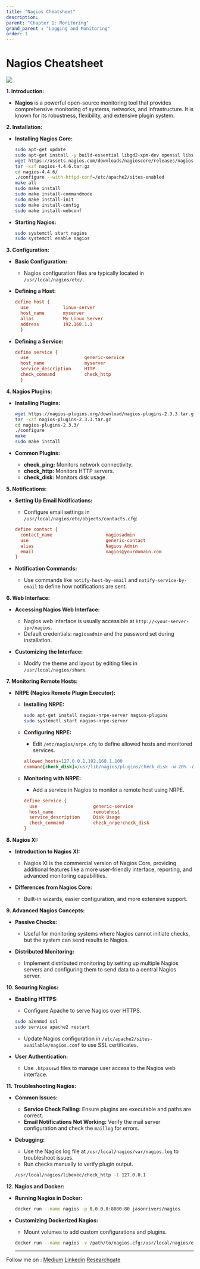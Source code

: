 ```yaml
---
title: "Nagios Cheatsheet"
description:
parent: "Chapter 1: Monitoring"
grand_parent : "Logging and Monitoring"
order: 1
---
```


# Nagios Cheatsheet

![](https://media2.dev.to/dynamic/image/width=1000,height=420,fit=cover,gravity=auto,format=auto/https%3A%2F%2Fdev-to-uploads.s3.amazonaws.com%2Fuploads%2Farticles%2Frr98pshern2fsontvcct.png)

**1. Introduction:**

- **Nagios** is a powerful open-source monitoring tool that provides comprehensive monitoring of systems, networks, and infrastructure. It is known for its robustness, flexibility, and extensive plugin system.

**2. Installation:**

- **Installing Nagios Core:**

  ```bash
  sudo apt-get update
  sudo apt-get install -y build-essential libgd2-xpm-dev openssl libssl-dev xinetd apache2-utils unzip
  wget https://assets.nagios.com/downloads/nagioscore/releases/nagios-4.4.6.tar.gz
  tar -xzf nagios-4.4.6.tar.gz
  cd nagios-4.4.6/
  ./configure --with-httpd-conf=/etc/apache2/sites-enabled
  make all
  sudo make install
  sudo make install-commandmode
  sudo make install-init
  sudo make install-config
  sudo make install-webconf
  ```

- **Starting Nagios:**

  ```bash
  sudo systemctl start nagios
  sudo systemctl enable nagios
  ```

**3. Configuration:**

- **Basic Configuration:**
  - Nagios configuration files are typically located in `/usr/local/nagios/etc/`.

- **Defining a Host:**

  ```cfg
  define host {
    use             linux-server
    host_name       myserver
    alias           My Linux Server
    address         192.168.1.1
    }
  ```

- **Defining a Service:**

  ```cfg
  define service {
    use                     generic-service
    host_name               myserver
    service_description     HTTP
    check_command           check_http
    }
  ```

**4. Nagios Plugins:**

- **Installing Plugins:**

  ```bash
  wget https://nagios-plugins.org/download/nagios-plugins-2.3.3.tar.gz
  tar -xzf nagios-plugins-2.3.3.tar.gz
  cd nagios-plugins-2.3.3/
  ./configure
  make
  sudo make install
  ```

- **Common Plugins:**
  - **check_ping:** Monitors network connectivity.
  - **check_http:** Monitors HTTP servers.
  - **check_disk:** Monitors disk usage.

**5. Notifications:**

- **Setting Up Email Notifications:**
  - Configure email settings in `/usr/local/nagios/etc/objects/contacts.cfg`:

  ```cfg
  define contact {
    contact_name                    nagiosadmin
    use                             generic-contact
    alias                           Nagios Admin
    email                           nagios@yourdomain.com
  }
  ```

- **Notification Commands:**
  - Use commands like `notify-host-by-email` and `notify-service-by-email` to define how notifications are sent.

**6. Web Interface:**

- **Accessing Nagios Web Interface:**
  - Nagios web interface is usually accessible at `http://<your-server-ip>/nagios`.
  - Default credentials: `nagiosadmin` and the password set during installation.

- **Customizing the Interface:**
  - Modify the theme and layout by editing files in `/usr/local/nagios/share`.

**7. Monitoring Remote Hosts:**

- **NRPE (Nagios Remote Plugin Executor):**
  - **Installing NRPE:**

    ```bash
    sudo apt-get install nagios-nrpe-server nagios-plugins
    sudo systemctl start nagios-nrpe-server
    ```

  - **Configuring NRPE:**
    - Edit `/etc/nagios/nrpe.cfg` to define allowed hosts and monitored services.

    ```cfg
    allowed_hosts=127.0.0.1,192.168.1.100
    command[check_disk]=/usr/lib/nagios/plugins/check_disk -w 20% -c 10% -p /dev/sda1
    ```

  - **Monitoring with NRPE:**
    - Add a service in Nagios to monitor a remote host using NRPE.

    ```cfg
    define service {
      use                     generic-service
      host_name               remotehost
      service_description     Disk Usage
      check_command           check_nrpe!check_disk
    }
    ```

**8. Nagios XI:**

- **Introduction to Nagios XI:**
  - Nagios XI is the commercial version of Nagios Core, providing additional features like a more user-friendly interface, reporting, and advanced monitoring capabilities.

- **Differences from Nagios Core:**
  - Built-in wizards, easier configuration, and more extensive support.

**9. Advanced Nagios Concepts:**

- **Passive Checks:**
  - Useful for monitoring systems where Nagios cannot initiate checks, but the system can send results to Nagios.

- **Distributed Monitoring:**
  - Implement distributed monitoring by setting up multiple Nagios servers and configuring them to send data to a central Nagios server.

**10. Securing Nagios:**

- **Enabling HTTPS:**
  - Configure Apache to serve Nagios over HTTPS.

  ```bash
  sudo a2enmod ssl
  sudo service apache2 restart
  ```

  - Update Nagios configuration in `/etc/apache2/sites-available/nagios.conf` to use SSL certificates.

- **User Authentication:**
  - Use `.htpasswd` files to manage user access to the Nagios web interface.

**11. Troubleshooting Nagios:**

- **Common Issues:**
  - **Service Check Failing:** Ensure plugins are executable and paths are correct.
  - **Email Notifications Not Working:** Verify the mail server configuration and check the `maillog` for errors.

- **Debugging:**
  - Use the Nagios log file at `/usr/local/nagios/var/nagios.log` to troubleshoot issues.
  - Run checks manually to verify plugin output.

  ```bash
  /usr/local/nagios/libexec/check_http -I 127.0.0.1
  ```

**12. Nagios and Docker:**

- **Running Nagios in Docker:**

  ```bash
  docker run --name nagios -p 0.0.0.0:8080:80 jasonrivers/nagios
  ```

- **Customizing Dockerized Nagios:**
  - Mount volumes to add custom configurations and plugins.

  ```bash
  docker run --name nagios -v /path/to/nagios.cfg:/usr/local/nagios/etc/nagios.cfg jasonrivers/nagios
  ```



  ---
Follow me on : [Medium](https://medium.com/@neupane.krishna33)
[Linkedin](https://www.linkedin.com/in/krishna-neupane-50082091/)
[Researchgate](https://www.researchgate.net/profile/Krishna-Neupane)